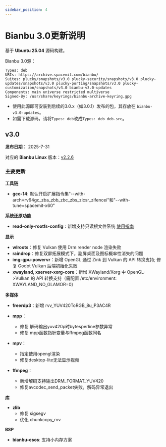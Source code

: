 ```yaml
---
sidebar_position: 4
---
```


# Bianbu 3.0更新说明

基于 **Ubuntu 25.04** 源码构建。

Bianbu 3.0源：

```
Types: deb
URIs: https://archive.spacemit.com/bianbu/
Suites: plucky/snapshots/v3.0 plucky-security/snapshots/v3.0 plucky-updates/snapshots/v3.0 plucky-porting/snapshots/v3.0 plucky-customization/snapshots/v3.0 bianbu-v3.0-updates
Components: main universe restricted multiverse
Signed-By: /usr/share/keyrings/bianbu-archive-keyring.gpg
```

- 使用此源即可安装到后续的3.0.x（如3.0.1）发布的包，其存放在 `bianbu-v3.0-updates`。
- 如需下载源码，请将`Types: deb`改成`Types: deb deb-src`。

## v3.0

**发布日期：** 2025-7-31

对应的 **Bianbu Linux** 版本：[v2.2.6](https://bianbu-linux.spacemit.com/release_notes/bl-v2.2.y)

### 主要更新

**工具链**

- **gcc-14**: 默认开启扩展指令集"--with-arch=rv64gc_zba_zbb_zbc_zbs_zicsr_zifencei"和"--with-tune=spacemit-x60"

**系统还原功能**

- **read-only-rootfs-config**：新增支持只读根文件系统 [使用指南](../development/system-restore.md)

**显示**

- **wlroots**：修复 Vulkan 使用 Drm render node 渲染失败
- **raindrop**：修复双屏拓展模式下，副屏桌面及图标概率性消失的问题
- **img-gpu-powervr**：新增 OpenGL 通过 Zink 到 Vulkan 的 API 转换支持; 修复 Godot Vulkan 后端初始化失败
- **xwayland, xserver-xorg-core**：新增 XWayland/Xorg 中 OpenGL->Vulkan 的 API 转换支持（需配置 /etc/environment: XWAYLAND_NO_GLAMOR=0）

**多媒体**

- **freerdp3**：新增 rvv_YUV420ToRGB_8u_P3AC4R

- **mpp**：
  - 修复 解码输出yuv420p时bytesperline参数异常
  - 修复 mpp函数指针变量与ffmpeg函数同名
- **mpv**：
  - 指定使用opengl渲染
  - 修复desktop-lite无法显示视频
- **ffmpeg**：
  - 新增解码支持输出DRM_FORMAT_YUV420
  - 修复avcodec_send_packet失败，解码异常退出

**库**

- **zlib**
  - 修复 sigsegv
  - 优化 chunkcopy_rvv

**BSP**

- **bianbu-esos**: 支持小内存方案
